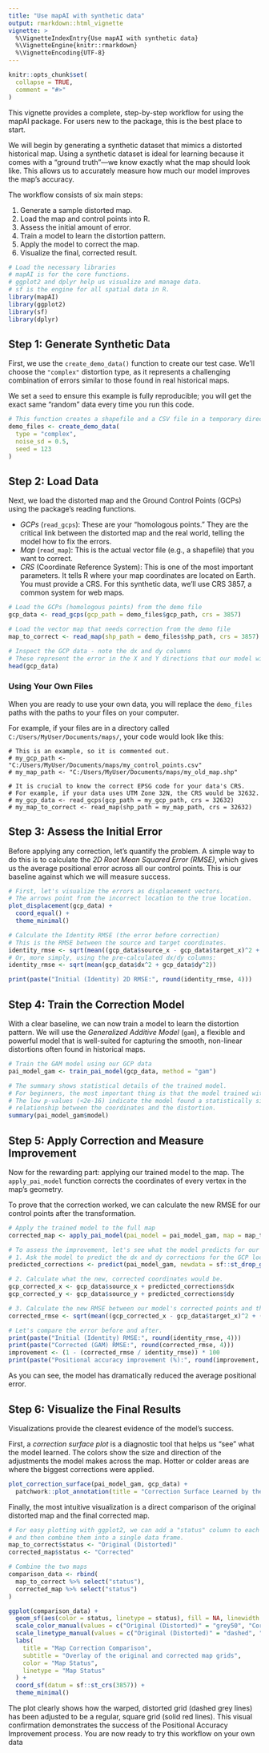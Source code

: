 ```yaml
---
title: "Use mapAI with synthetic data"
output: rmarkdown::html_vignette
vignette: >
  %\VignetteIndexEntry{Use mapAI with synthetic data}
  %\VignetteEngine{knitr::rmarkdown}
  %\VignetteEncoding{UTF-8}
---
```


```r
knitr::opts_chunk$set(
  collapse = TRUE,
  comment = "#>"
)
```

This vignette provides a complete, step-by-step workflow for using the mapAI package. For users new to the package, this is the best place to start.

We will begin by generating a synthetic dataset that mimics a distorted historical map. Using a synthetic dataset is ideal for learning because it comes with a "ground truth"—we know exactly what the map should look like. This allows us to accurately measure how much our model improves the map's accuracy.

The workflow consists of six main steps:

1. Generate a sample distorted map.
2. Load the map and control points into R.
3. Assess the initial amount of error.
4. Train a model to learn the distortion pattern.
5. Apply the model to correct the map.
6. Visualize the final, corrected result.


```r
# Load the necessary libraries
# mapAI is for the core functions.
# ggplot2 and dplyr help us visualize and manage data.
# sf is the engine for all spatial data in R.
library(mapAI)
library(ggplot2)
library(sf)
library(dplyr)
```

## Step 1: Generate Synthetic Data

First, we use the `create_demo_data()` function to create our test case. We'll choose the `"complex"` distortion type, as it represents a challenging combination of errors similar to those found in real historical maps.

We set a `seed` to ensure this example is fully reproducible; you will get the exact same "random" data every time you run this code.

```r
# This function creates a shapefile and a CSV file in a temporary directory  and returns the paths to them.
demo_files <- create_demo_data(
  type = "complex",
  noise_sd = 0.5,
  seed = 123
)
```

## Step 2: Load Data

Next, we load the distorted map and the Ground Control Points (GCPs) using the package's reading functions.

* *GCPs* (`read_gcps`): These are your "homologous points." They are the critical link between the distorted map and the real world, telling the model how to fix the errors.
* *Map* (`read_map`): This is the actual vector file (e.g., a shapefile) that you want to correct.
* *CRS* (Coordinate Reference System): This is one of the most important parameters. It tells R where your map coordinates are located on Earth. You must provide a CRS. For this synthetic data, we'll use CRS 3857, a common system for web maps.

```r

# Load the GCPs (homologous points) from the demo file
gcp_data <- read_gcps(gcp_path = demo_files$gcp_path, crs = 3857)

# Load the vector map that needs correction from the demo file
map_to_correct <- read_map(shp_path = demo_files$shp_path, crs = 3857)

# Inspect the GCP data - note the dx and dy columns
# These represent the error in the X and Y directions that our model will learn.
head(gcp_data)

```

### Using Your Own Files

When you are ready to use your own data, you will replace the `demo_files` paths with the paths to your files on your computer.

For example, if your files are in a directory called `C:/Users/MyUser/Documents/maps/`, your code would look like this:

```
# This is an example, so it is commented out.
# my_gcp_path <- "C:/Users/MyUser/Documents/maps/my_control_points.csv"
# my_map_path <- "C:/Users/MyUser/Documents/maps/my_old_map.shp"

# It is crucial to know the correct EPSG code for your data's CRS.
# For example, if your data uses UTM Zone 32N, the CRS would be 32632.
# my_gcp_data <- read_gcps(gcp_path = my_gcp_path, crs = 32632)
# my_map_to_correct <- read_map(shp_path = my_map_path, crs = 32632)
```

## Step 3: Assess the Initial Error

Before applying any correction, let's quantify the problem. A simple way to do this is to calculate the *2D Root Mean Squared Error (RMSE)*, which gives us the average positional error across all our control points. This is our baseline against which we will measure success.

```r

# First, let's visualize the errors as displacement vectors.
# The arrows point from the incorrect location to the true location.
plot_displacement(gcp_data) +
  coord_equal() +
  theme_minimal()

# Calculate the Identity RMSE (the error before correction)
# This is the RMSE between the source and target coordinates.
identity_rmse <- sqrt(mean((gcp_data$source_x - gcp_data$target_x)^2 + (gcp_data$source_y - gcp_data$target_y)^2))
# Or, more simply, using the pre-calculated dx/dy columns:
identity_rmse <- sqrt(mean(gcp_data$dx^2 + gcp_data$dy^2))

print(paste("Initial (Identity) 2D RMSE:", round(identity_rmse, 4)))

```

## Step 4: Train the Correction Model

With a clear baseline, we can now train a model to learn the distortion pattern. We will use the *Generalized Additive Model* (`gam`), a flexible and powerful model that is well-suited for capturing the smooth, non-linear distortions often found in historical maps.

```r
# Train the GAM model using our GCP data
pai_model_gam <- train_pai_model(gcp_data, method = "gam")

# The summary shows statistical details of the trained model.
# For beginners, the most important thing is that the model trained without errors.
# The low p-values (<2e-16) indicate the model found a statistically significant
# relationship between the coordinates and the distortion.
summary(pai_model_gam$model)

```

## Step 5: Apply Correction and Measure Improvement

Now for the rewarding part: applying our trained model to the map. The `apply_pai_model` function corrects the coordinates of every vertex in the map's geometry.

To prove that the correction worked, we can calculate the new RMSE for our control points after the transformation.

```r
# Apply the trained model to the full map
corrected_map <- apply_pai_model(pai_model = pai_model_gam, map = map_to_correct)

# To assess the improvement, let's see what the model predicts for our GCPs.
# 1. Ask the model to predict the dx and dy corrections for the GCP locations.
predicted_corrections <- predict(pai_model_gam, newdata = sf::st_drop_geometry(gcp_data))

# 2. Calculate what the new, corrected coordinates would be.
gcp_corrected_x <- gcp_data$source_x + predicted_corrections$dx
gcp_corrected_y <- gcp_data$source_y + predicted_corrections$dy

# 3. Calculate the new RMSE between our model's corrected points and the true target points.
corrected_rmse <- sqrt(mean((gcp_corrected_x - gcp_data$target_x)^2 + (gcp_corrected_y - gcp_data$target_y)^2))

# Let's compare the error before and after.
print(paste("Initial (Identity) RMSE:", round(identity_rmse, 4)))
print(paste("Corrected (GAM) RMSE:", round(corrected_rmse, 4)))
improvement <- (1 - (corrected_rmse / identity_rmse)) * 100
print(paste("Positional accuracy improvement (%):", round(improvement, 2)))
```

As you can see, the model has dramatically reduced the average positional error.

## Step 6: Visualize the Final Results

Visualizations provide the clearest evidence of the model's success.

First, a *correction surface plot* is a diagnostic tool that helps us "see" what the model learned. The colors show the size and direction of the adjustments the model makes across the map. Hotter or colder areas are where the biggest corrections were applied.


```r
plot_correction_surface(pai_model_gam, gcp_data) +
  patchwork::plot_annotation(title = "Correction Surface Learned by the GAM Model")

```

Finally, the most intuitive visualization is a direct comparison of the original distorted map and the final corrected map.

```r

# For easy plotting with ggplot2, we can add a "status" column to each map
# and then combine them into a single data frame.
map_to_correct$status <- "Original (Distorted)"
corrected_map$status <- "Corrected"

# Combine the two maps
comparison_data <- rbind(
  map_to_correct %>% select("status"),
  corrected_map %>% select("status")
)

ggplot(comparison_data) +
  geom_sf(aes(color = status, linetype = status), fill = NA, linewidth = 0.8) +
  scale_color_manual(values = c("Original (Distorted)" = "grey50", "Corrected" = "red")) +
  scale_linetype_manual(values = c("Original (Distorted)" = "dashed", "Corrected" = "solid")) +
  labs(
    title = "Map Correction Comparison",
    subtitle = "Overlay of the original and corrected map grids",
    color = "Map Status",
    linetype = "Map Status"
  ) +
  coord_sf(datum = sf::st_crs(3857)) +
  theme_minimal()

```

The plot clearly shows how the warped, distorted grid (dashed grey lines) has been adjusted to be a regular, square grid (solid red lines). This visual confirmation demonstrates the success of the Positional Accuracy Improvement process. You are now ready to try this workflow on your own data
